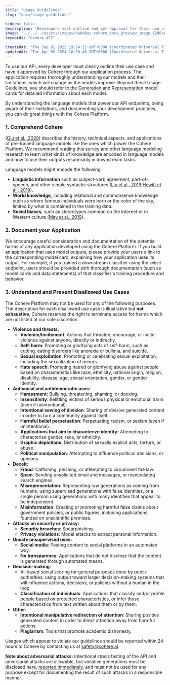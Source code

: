 ```yaml
---
title: "Usage Guidelines"
slug: "docs/usage-guidelines"

hidden: false
description: "Developers must outline and get approval for their use case to access the Cohere API, understanding the models and limitations. They should refer to model cards for detailed information and document potential harms of their application. Certain use cases, such as violence, hate speech, fraud, and privacy violations, are strictly prohibited."
image: "../../../assets/images/da0a0ac-cohere_docs_preview_image_1200x630_copy.jpg"  
keywords: "Cohere API"

createdAt: "Thu Sep 01 2022 19:24:15 GMT+0000 (Coordinated Universal Time)"
updatedAt: "Tue Apr 02 2024 10:30:48 GMT+0000 (Coordinated Universal Time)"
---
```

To use our API, every developer must clearly outline their use case and have it approved by Cohere through our application process. The application requires thoroughly understanding our models and their limitations, which will change as the models improve. Beyond these Usage Guidelines, you should refer to the <a href="https://docs.cohere.ai/docs/generation-card" target="_blank">Generation</a> and <a href="https://docs.cohere.ai/docs/representation-card" target="_blank">Representation</a> model cards for detailed information about each model.

By understanding the language models that power our API endpoints, being aware of their limitations, and documenting your development practices, you can do great things with the Cohere Platform.

### 1\. Comprehend Cohere

(<a href ="https://arxiv.org/pdf/2003.08271.pdf" target="_blank">Qiu et al., 2020</a>) describes the history, technical aspects, and applications of pre-trained language models like the ones which power the Cohere Platform. We recommend reading this survey and other language modeling research to learn what kinds of knowledge are encoded in language models and how to use their outputs responsibly in downstream tasks.

Language models might encode the following:

- **Linguistic information** such as subject-verb agreement, part-of-speech, and other simple syntactic structures (<a href ="https://arxiv.org/pdf/1903.08855" target="_blank">Liu et al., 2019</a>;<a href ="https://arxiv.org/pdf/1909.03368" target="_blank">Hewitt et al., 2019</a>).
- **World knowledge,** including relational and commonsense knowledge such as where famous individuals were born or the color of the sky, limited by what is contained in the training data.
- **Social biases,** such as stereotypes common on the internet or in Western culture (<a href ="https://www.aclweb.org/anthology/N19-1063.pdf" target="_blank">May et al., 2019</a>).

### 2\. Document your Application

We encourage careful consideration and documentation of the potential harms of any application developed using the Cohere Platform. If you build an application that uses model outputs, please provide your users a link to the corresponding model card, explaining how your application uses its output. For example, if you trained a downstream classifier using the `embed` endpoint, users should be provided with thorough documentation (such as model cards and data statements) of that classifier's training procedure and behavior.

### 3\. Understand and Prevent Disallowed Use Cases

The Cohere Platform may not be used for any of the following purposes. The description for each disallowed use case is illustrative but **not exhaustive**; Cohere reserves the right to terminate access for harms which are not listed at our sole discretion.

- **Violence and threats:**
  - **Violence/Incitement**: Actions that threaten, encourage, or incite violence against anyone, directly or indirectly.
  - **Self-harm**: Promoting or glorifying acts of self-harm, such as cutting, eating disorders like anorexia or bulimia, and suicide.
  - **Sexual exploitation**: Promoting or celebrating sexual exploitation, including the sexualization of minors.
  - **Hate speech**: Promoting hatred or glorifying abuse against people based on characteristics like race, ethnicity, national origin, religion, disability, disease, age, sexual orientation, gender, or gender identity.
- **Antisocial and antidemocratic uses:**
  - **Harassment:** Bullying, threatening, shaming, or doxxing.
  - **Insensitivity**: Belittling victims of serious physical or emotional harm (even if unintentional).
  - **Intentional sowing of division**: Sharing of divisive generated content in order to turn a community against itself.
  - **Harmful belief perpetuation**: Perpetuating racism, or sexism (even if unintentional).
  - **Applications that aim to characterize identity:** Attempting to characterize gender, race, or ethnicity.
  - **Graphic depictions**: Distribution of sexually explicit acts, torture, or abuse.
  - **Political manipulation**: Attempting to influence political decisions, or opinions.
- **Deceit:**
  - **Fraud**: Catfishing, phishing, or attempting to circumvent the law.
  - **Spam**: Sending unsolicited email and messages, or manipulating search engines.
  - **Misrepresentation**: Representing raw generations as coming from humans, using supervised generations with false identities, or a single person using generations with many identities that appear to be independent.
  - **Misinformation**: Creating or promoting harmful false claims about government policies, or public figures, including applications founded on unscientific premises.
- **Attacks on security or privacy:**
  - **Security breaches**: Spearphishing.
  - **Privacy violations**: Model attacks to extract personal information.
- **Unsafe unsupervised uses:**
  - **Social media**: Posting content to social platforms in an automated way.
  - **No transparency**: Applications that do not disclose that the content is generated through automated means.
- **Decision-making**:
  - AI-based social scoring for general purposes done by public authorities; using output toward larger decision-making systems that will influence actions, decisions, or policies without a human in the loop.
  - **Classification of individuals**: Applications that classify and/or profile people based on protected characteristics, or infer those characteristics from text written about them or by them.
- **Other**:
  - **Intentional manipulative redirection of attention**: Sharing positive generated content in order to direct attention away from harmful actions.
  - **Plagiarism**: Tools that promote academic dishonesty.

Usages which appear to violate our guidelines should be reported within 24 hours to Cohere by contacting us at [safety@cohere.ai](mailto:safety@cohere.ai).

**Note about adversarial attacks:** Intentional stress testing of the API and adversarial attacks are allowable, but violative generations must be disclosed here, [reported immediately](https://ai8x92z50km.typeform.com/to/EI7d26j6#user_id=xxxxx&organization_id=xxxxx), and must not be used for any purpose except for documenting the result of such attacks in a responsible manner.
